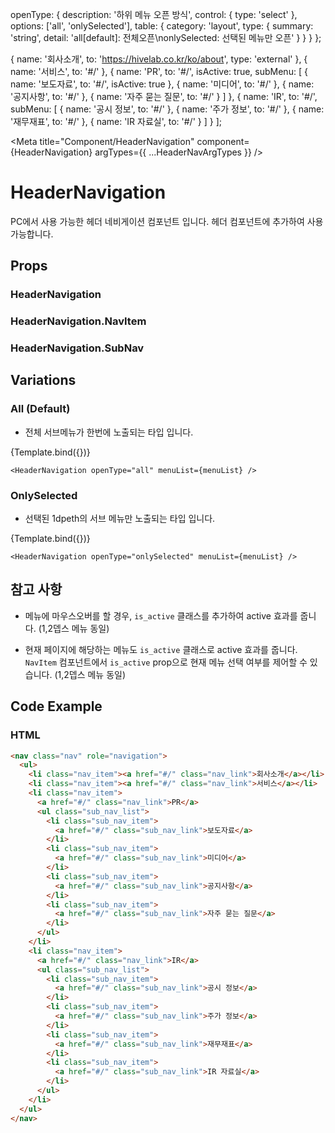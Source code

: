 

  openType: {
    description: '하위 메뉴 오픈 방식',
    control: {
      type: 'select'
    },
    options: ['all', 'onlySelected'],
    table: {
      category: 'layout',
      type: {
        summary: 'string',
        detail: 'all[default]: 전체오픈\nonlySelected: 선택된 메뉴만 오픈'
      }
    }
  }
};

  { name: '회사소개', to: 'https://hivelab.co.kr/ko/about', type: 'external' },
  { name: '서비스', to: '#/' },
  {
    name: 'PR',
    to: '#/',
    isActive: true,
    subMenu: [
      { name: '보도자료', to: '#/', isActive: true },
      { name: '미디어', to: '#/' },
      { name: '공지사항', to: '#/' },
      { name: '자주 묻는 질문', to: '#/' }
    ]
  },
  {
    name: 'IR',
    to: '#/',
    subMenu: [
      { name: '공시 정보', to: '#/' },
      { name: '주가 정보', to: '#/' },
      { name: '재무재표', to: '#/' },
      { name: 'IR 자료실', to: '#/' }
    ]
  }
];

<Meta
  title="Component/HeaderNavigation"
  component={HeaderNavigation}
  argTypes={{ ...HeaderNavArgTypes }}
/>

# HeaderNavigation

PC에서 사용 가능한 헤더 네비게이션 컴포넌트 입니다. 헤더 컴포넌트에 추가하여 사용 가능합니다.


## Props

### HeaderNavigation

<ArgsTable of={HeaderNavigation} />

### HeaderNavigation.NavItem

<ArgsTable of={NavItem} />

### HeaderNavigation.SubNav

<ArgsTable of={SubNav} />


## Variations

### All (Default)

- 전체 서브메뉴가 한번에 노출되는 타입 입니다.

<Canvas>
  <Story
    name="All"
    inline={true}
    height="400px"
    args={{ openType: 'all', menuList: menuList }}
  >
    {Template.bind({})}
  </Story>
</Canvas>

```tsx
<HeaderNavigation openType="all" menuList={menuList} />
```

### OnlySelected

- 선택된 1dpeth의 서브 메뉴만 노출되는 타입 입니다.

<Canvas>
  <Story
    name="OnlySelected"
    inline={true}
    height="400px"
    args={{ openType: 'onlySelected', menuList: menuList }}
  >
    {Template.bind({})}
  </Story>
</Canvas>

```tsx
<HeaderNavigation openType="onlySelected" menuList={menuList} />
```

## 참고 사항

- 메뉴에 마우스오버를 할 경우, `is_active` 클래스를 추가하여 active 효과를 줍니다. (1,2뎁스 메뉴 동일)

- 현재 페이지에 해당하는 메뉴도 `is_active` 클래스로 active 효과를 줍니다. `NavItem` 컴포넌트에서 `is_active` prop으로 현재 메뉴 선택 여부를 제어할 수 있습니다. (1,2뎁스 메뉴 동일)

## Code Example

### HTML

```html
<nav class="nav" role="navigation">
  <ul>
    <li class="nav_item"><a href="#/" class="nav_link">회사소개</a></li>
    <li class="nav_item"><a href="#/" class="nav_link">서비스</a></li>
    <li class="nav_item">
      <a href="#/" class="nav_link">PR</a>
      <ul class="sub_nav_list">
        <li class="sub_nav_item">
          <a href="#/" class="sub_nav_link">보도자료</a>
        </li>
        <li class="sub_nav_item">
          <a href="#/" class="sub_nav_link">미디어</a>
        </li>
        <li class="sub_nav_item">
          <a href="#/" class="sub_nav_link">공지사항</a>
        </li>
        <li class="sub_nav_item">
          <a href="#/" class="sub_nav_link">자주 묻는 질문</a>
        </li>
      </ul>
    </li>
    <li class="nav_item">
      <a href="#/" class="nav_link">IR</a>
      <ul class="sub_nav_list">
        <li class="sub_nav_item">
          <a href="#/" class="sub_nav_link">공시 정보</a>
        </li>
        <li class="sub_nav_item">
          <a href="#/" class="sub_nav_link">주가 정보</a>
        </li>
        <li class="sub_nav_item">
          <a href="#/" class="sub_nav_link">재무재표</a>
        </li>
        <li class="sub_nav_item">
          <a href="#/" class="sub_nav_link">IR 자료실</a>
        </li>
      </ul>
    </li>
  </ul>
</nav>
```
